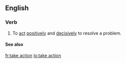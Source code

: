 ==English==

===Verb===
{{en-verb|inf=to [[take]] [[action]]|takes action|taking action|took action|taken action}}

# To [[act]] [[positively]] and [[decisively]] to resolve a problem.

====See also====
{{xsee|[[Appendix:Collocations of do, have, make, and take]]}}
[[fr:take action]]
[[lo:take action]]